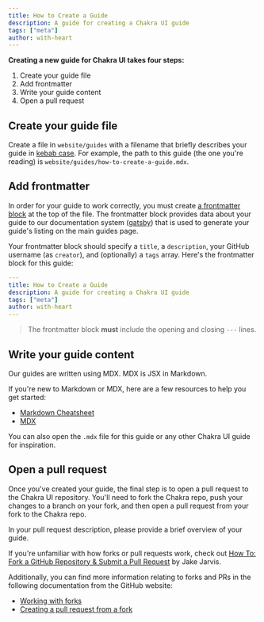 ```yaml
---
title: How to Create a Guide
description: A guide for creating a Chakra UI guide
tags: ["meta"]
author: with-heart
---
```


**Creating a new guide for Chakra UI takes four steps:**

1. Create your guide file
2. Add frontmatter
3. Write your guide content
4. Open a pull request

## Create your guide file

Create a file in `website/guides` with a filename that briefly describes your
guide in [kebab case][kebab-case]. For example, the path to this guide (the one
you're reading) is `website/guides/how-to-create-a-guide.mdx`.

## Add frontmatter

In order for your guide to work correctly, you must create [a frontmatter
block][frontmatter] at the top of the file. The frontmatter block provides data
about your guide to our documentation system ([gatsby]) that is used to generate
your guide's listing on the main guides page.

Your frontmatter block should specify a `title`, a `description`, your GitHub
username (as `creator`), and (optionally) a `tags` array. Here's the frontmatter
block for this guide:

```yaml
---
title: How to Create a Guide
description: A guide for creating a Chakra UI guide
tags: ["meta"]
author: with-heart
---

```

> The frontmatter block **must** include the opening and closing `---` lines.

## Write your guide content

Our guides are written using MDX. MDX is JSX in Markdown.

If you're new to Markdown or MDX, here are a few resources to help you get
started:

- [Markdown Cheatsheet][markdown-cheatsheet]
- [MDX][mdx]

You can also open the `.mdx` file for this guide or any other Chakra UI guide
for inspiration.

## Open a pull request

Once you've created your guide, the final step is to open a pull request to the
Chakra UI repository. You'll need to fork the Chakra repo, push your changes to
a branch on your fork, and then open a pull request from your fork to the Chakra
repo.

In your pull request description, please provide a brief overview of your guide.

If you're unfamiliar with how forks or pull requests work, check out [How To:
Fork a GitHub Repository & Submit a Pull Request][how-to-fork-and-pr] by Jake
Jarvis.

Additionally, you can find more information relating to forks and PRs in the
following documentation from the GitHub website:

- [Working with forks][working-with-forks]
- [Creating a pull request from a fork][creating-a-pull-request]

[kebab-case]: https://wiktionary.org/wiki/kebab_case
[frontmatter]:
  https://www.gatsbyjs.org/docs/adding-markdown-pages/#frontmatter-for-metadata-in-markdown-files
[gatsby]: https://www.gatsbyjs.org/
[markdown-cheatsheet]:
  https://github.com/adam-p/markdown-here/wiki/Markdown-Cheatsheet
[mdx]: https://mdxjs.com/getting-started
[how-to-fork-and-pr]: https://jarv.is/notes/how-to-pull-request-fork-github/
[working-with-forks]:
  https://docs.github.com/en/free-pro-team@latest/github/collaborating-with-issues-and-pull-requests/working-with-forks
[creating-a-pull-request]:
  https://docs.github.com/en/free-pro-team@latest/github/collaborating-with-issues-and-pull-requests/creating-a-pull-request-from-a-fork
